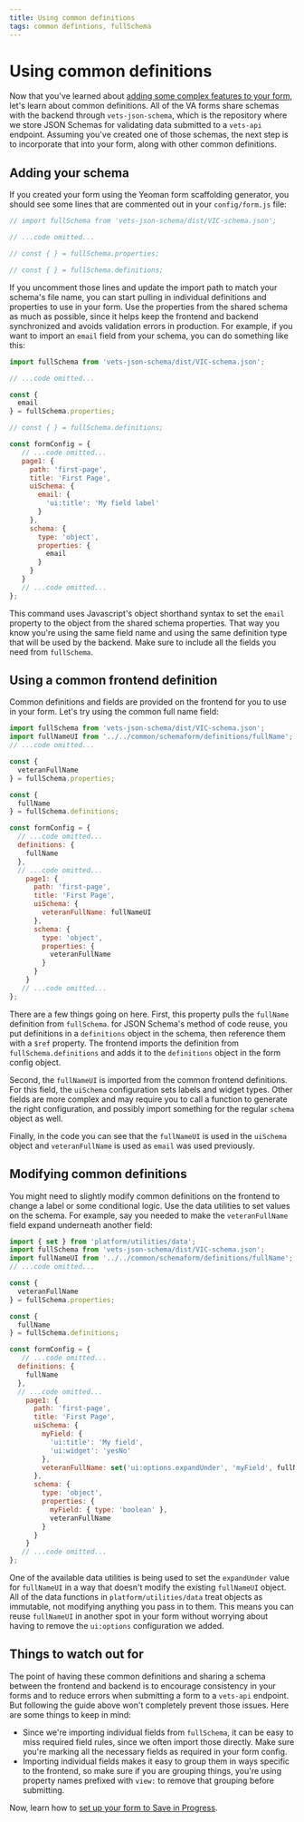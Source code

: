 ```yaml
---
title: Using common definitions
tags: common defintions, fullSchema
---
```


# Using common definitions

Now that you've learned about [adding some complex features to your form](/forms/form-tutorial-intermediate), let's learn about common definitions. All of the VA forms share schemas with the backend through `vets-json-schema`, which is the repository where we store JSON Schemas for validating data submitted to a `vets-api` endpoint. Assuming you've created one of those schemas, the next step is to incorporate that into your form, along with other common definitions.

## Adding your schema

If you created your form using the Yeoman form scaffolding generator, you should see some lines that are commented out in your `config/form.js` file:

```js
// import fullSchema from 'vets-json-schema/dist/VIC-schema.json';

// ...code omitted...

// const { } = fullSchema.properties;

// const { } = fullSchema.definitions;
```

If you uncomment those lines and update the import path to match your schema's file name, you can start pulling in individual definitions and properties to use in your form. Use the properties from the shared schema as much as possible, since it helps keep the frontend and backend synchronized and avoids validation errors in production. For example, if you want to import an `email` field from your schema, you can do something like this:

```js
import fullSchema from 'vets-json-schema/dist/VIC-schema.json';

// ...code omitted...

const {
  email
} = fullSchema.properties;

// const { } = fullSchema.definitions;

const formConfig = {
   // ...code omitted...
   page1: {
     path: 'first-page',
     title: 'First Page',
     uiSchema: {
       email: {
         'ui:title': 'My field label'
       }
     },
     schema: {
       type: 'object',
       properties: {
         email
       }
     }
   }
   // ...code omitted...
};
```

This command uses Javascript's object shorthand syntax to set the `email` property to the object from the shared schema properties. That way you know you're using the same field name and using the same definition type that will be used by the backend. Make sure to include all the fields you need from `fullSchema`.

## Using a common frontend definition

Common definitions and fields are provided on the frontend for you to use in your form. Let's try using the common full name field:

```js
import fullSchema from 'vets-json-schema/dist/VIC-schema.json';
import fullNameUI from '../../common/schemaform/definitions/fullName';
// ...code omitted...

const {
  veteranFullName
} = fullSchema.properties;

const {
  fullName
} = fullSchema.definitions;

const formConfig = {
  // ...code omitted...
  definitions: {
    fullName
  },
  // ...code omitted...
    page1: {
      path: 'first-page',
      title: 'First Page',
      uiSchema: {
        veteranFullName: fullNameUI
      },
      schema: {
        type: 'object',
        properties: {
          veteranFullName
        }
      }
    }
   // ...code omitted...
};
```

There are a few things going on here. First, this property pulls the `fullName` definition from `fullSchema`. for JSON Schema's method of code reuse, you put definitions in a `definitions` object in the schema, then reference them with a `$ref` property. The frontend imports the definition from `fullSchema.definitions` and adds it to the `definitions` object in the form config object.

Second, the `fullNameUI` is imported from the common frontend definitions. For this field, the `uiSchema` configuration sets labels and widget types. Other fields are more complex and may require you to call a function to generate the right configuration, and possibly import something for the regular `schema` object as well.

Finally, in the code you can see that the `fullNameUI` is used in the `uiSchema` object and `veteranFullName` is used as `email` was used previously.

## Modifying common definitions

You might need to slightly modify common definitions on the frontend to change a label or some conditional logic. Use the data utilities to set values on the schema. For example, say you needed to make the `veteranFullName` field expand underneath another field:

```js
import { set } from 'platform/utilities/data';
import fullSchema from 'vets-json-schema/dist/VIC-schema.json';
import fullNameUI from '../../common/schemaform/definitions/fullName';
// ...code omitted...

const {
  veteranFullName
} = fullSchema.properties;

const {
  fullName
} = fullSchema.definitions;

const formConfig = {
   // ...code omitted...
  definitions: {
    fullName
  },
  // ...code omitted...
    page1: {
      path: 'first-page',
      title: 'First Page',
      uiSchema: {
        myField: {
          'ui:title': 'My field',
          'ui:widget': 'yesNo'
        },
        veteranFullName: set('ui:options.expandUnder', 'myField', fullNameUI)
      },
      schema: {
        type: 'object',
        properties: {
          myField: { type: 'boolean' },
          veteranFullName
        }
      }
    }
   // ...code omitted...
};
```

One of the available data utilities is being used to set the `expandUnder` value for `fullNameUI` in a way that doesn't modify the existing `fullNameUI` object. All of the data functions in `platform/utilities/data` treat objects as immutable, not modifying anything you pass in to them. This means you can reuse `fullNameUI` in another spot in your form without worrying about having to remove the `ui:options` configuration we added.

## Things to watch out for

The point of having these common definitions and sharing a schema between the frontend and backend is to encourage consistency in your forms and to reduce errors when submitting a form to a `vets-api` endpoint. But following the guide above won't completely prevent those issues. Here are some things to keep in mind:

- Since we're importing individual fields from `fullSchema`, it can be easy to miss required field rules, since we often import those directly. Make sure you're marking all the necessary fields as required in your form config.
- Importing individual fields makes it easy to group them in ways specific to the frontend, so make sure if you are grouping things, you're using property names prefixed with `view:` to remove that grouping before submitting.

Now, learn how to [set up your form to Save in Progress](/forms/save-in-progress).
